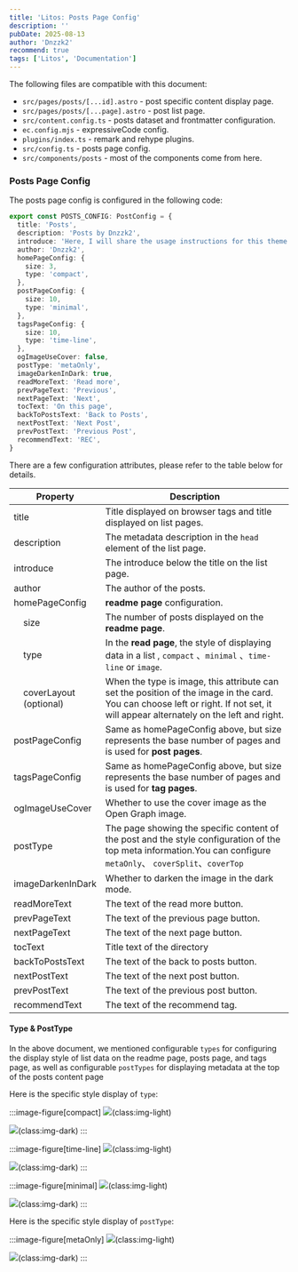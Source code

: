```yaml
---
title: 'Litos: Posts Page Config'
description: ''
pubDate: 2025-08-13
author: 'Dnzzk2'
recommend: true
tags: ['Litos', 'Documentation']
---
```


The following files are compatible with this document:

- `src/pages/posts/[...id].astro` - post specific content display page.
- `src/pages/posts/[...page].astro` - post list page.
- `src/content.config.ts` - posts dataset and frontmatter configuration.
- `ec.config.mjs` - expressiveCode config.
- `plugins/index.ts` - remark and rehype plugins.
- `src/config.ts` - posts page config.
- `src/components/posts` - most of the components come from here.

### Posts Page Config

The posts page config is configured in the following code:

```ts title="config.ts"
export const POSTS_CONFIG: PostConfig = {
  title: 'Posts',
  description: 'Posts by Dnzzk2',
  introduce: 'Here, I will share the usage instructions for this theme to help you quickly use it.',
  author: 'Dnzzk2',
  homePageConfig: {
    size: 3,
    type: 'compact',
  },
  postPageConfig: {
    size: 10,
    type: 'minimal',
  },
  tagsPageConfig: {
    size: 10,
    type: 'time-line',
  },
  ogImageUseCover: false,
  postType: 'metaOnly',
  imageDarkenInDark: true,
  readMoreText: 'Read more',
  prevPageText: 'Previous',
  nextPageText: 'Next',
  tocText: 'On this page',
  backToPostsText: 'Back to Posts',
  nextPostText: 'Next Post',
  prevPostText: 'Previous Post',
  recommendText: 'REC',
}
```

There are a few configuration attributes, please refer to the table below for details.

| Property                                                                    | Description                                                                                                                                                                       |
| --------------------------------------------------------------------------- | --------------------------------------------------------------------------------------------------------------------------------------------------------------------------------- |
| title                                                                       | Title displayed on browser tags and title displayed on list pages.                                                                                                                |
| description                                                                 | The metadata description in the `head` element of the list page.                                                                                                                  |
| introduce                                                                   | The introduce below the title on the list page.                                                                                                                                   |
| author                                                                      | The author of the posts.                                                                                                                                                          |
| homePageConfig                                                              | **readme page** configuration.                                                                                                                                                    |
| &nbsp;&nbsp;&nbsp;&nbsp;size                                                | The number of posts displayed on the **readme page**.                                                                                                                             |
| &nbsp;&nbsp;&nbsp;&nbsp;type                                                | In the **read page**, the style of displaying data in a list , `compact` 、`minimal` 、`time-line` or `image`.                                                                    |
| &nbsp;&nbsp;&nbsp;&nbsp;coverLayout <br/>&nbsp;&nbsp;&nbsp;&nbsp;(optional) | When the type is image, this attribute can set the position of the image in the card. You can choose left or right. If not set, it will appear alternately on the left and right. |
| postPageConfig                                                              | Same as homePageConfig above, but size represents the base number of pages and is used for **post pages**.                                                                        |
| tagsPageConfig                                                              | Same as homePageConfig above, but size represents the base number of pages and is used for **tag pages**.                                                                         |
| ogImageUseCover                                                             | Whether to use the cover image as the Open Graph image.                                                                                                                           |
| postType                                                                    | The page showing the specific content of the post and the style configuration of the top meta information.You can configure `metaOnly`、 `coverSplit`、`coverTop`                 |
| imageDarkenInDark                                                           | Whether to darken the image in the dark mode.                                                                                                                                     |
| readMoreText                                                                | The text of the read more button.                                                                                                                                                 |
| prevPageText                                                                | The text of the previous page button.                                                                                                                                             |
| nextPageText                                                                | The text of the next page button.                                                                                                                                                 |
| tocText                                                                     | Title text of the directory                                                                                                                                                       |
| backToPostsText                                                             | The text of the back to posts button.                                                                                                                                             |
| nextPostText                                                                | The text of the next post button.                                                                                                                                                 |
| prevPostText                                                                | The text of the previous post button.                                                                                                                                             |
| recommendText                                                               | The text of the recommend tag.                                                                                                                                                    |

#### Type & PostType

In the above document, we mentioned configurable `types` for configuring the display style of list data on the readme page, posts page, and tags page, as well as configurable `postTypes` for displaying metadata at the top of the posts content page

Here is the specific style display of `type`:

:::image-figure[compact]
![](assets/compact-black.png)(class:img-light)

![](assets/compact-white.png)(class:img-dark)
:::

:::image-figure[time-line]
![](assets/timeLine-black.png)(class:img-light)

![](assets/timeLine-white.png)(class:img-dark)
:::

:::image-figure[minimal]
![](assets/minimal-black.png)(class:img-light)

![](assets/minimal-white.png)(class:img-dark)
:::

Here is the specific style display of `postType`:

:::image-figure[metaOnly]
![](assets/metaOnly-black.png)(class:img-light)

![](assets/metaOnly-white.png)(class:img-dark)
:::

